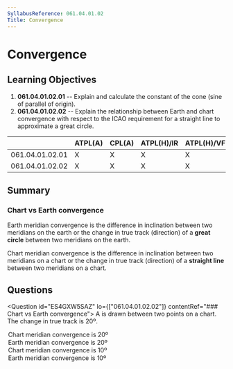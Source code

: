 ```yaml
---
SyllabusReference: 061.04.01.02
Title: Convergence
---
```


# Convergence

## Learning Objectives

1.  **061.04.01.02.01** -- Explain and calculate the constant of the cone (sine
    of parallel of origin).
2.  **061.04.01.02.02** -- Explain the relationship between Earth and chart
    convergence with respect to the ICAO requirement for a straight line to
    approximate a great circle.

|                 | ATPL(A) | CPL(A) | ATPL(H)/IR | ATPL(H)/VFR | CPL(H) | IR | CBIR(A) |
| --------------- | ------- | ------ | ---------- | ----------- | ------ | -- | ------- |
| 061.04.01.02.01 | X       | X      | X          | X           | X      |    |         |
| 061.04.01.02.02 | X       | X      | X          | X           | X      |    |         |

## Summary

### Chart vs Earth convergence

Earth meridian convergence is the difference in inclination between two
meridians on the earth or the change in true track (direction) of a **great
circle** between two meridians on the earth.

Chart meridian convergence is the difference in inclination between two
meridians on a chart or the change in true track (direction) of a **straight
line** between two meridians on a chart.

## Questions

<Question id="ES4GXW5SAZ" lo={["061.04.01.02.02"]} contentRef="### Chart vs Earth convergence">
  <Text variant="oneCorrect">
    A <Subject /> is drawn between two points on a chart. The change in true
    track is 20º.
  </Text>

  <Option subject={[["straight line"]]}>
    Chart meridian convergence is 20º
  </Option>

  <Option subject={[["great circle"]]}>
    Earth meridian convergence is 20º
  </Option>

  <Option why="This option never makes sense. If the change in true track is 20º, the convergence is 20º.">
    Chart meridian convergence is 10º
  </Option>

  <Option why="This option never makes sense. If the change in true track is 20º, the convergence is 20º.">
    Earth meridian convergence is 10º
  </Option>
</Question>
